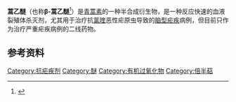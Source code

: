 {{Drugbox
| Verifiedfields = changed
| Watchedfields = changed
| verifiedrevid = 457818666
| IUPAC_name = (5a''S'',6''R'',8a''S'',9''R'',10''S'',12''R'',12a''R'')-10-ethoxy-3,6,9-trimethyldecahydro-3,12-epoxy[1,2]dioxepino[4,3-''i'']isochromene
| image = Artemotil.svg

<!--Clinical data-->
| tradename =  
| Drugs.com = {{drugs.com|international|artemotil}}
| pregnancy_category = 不适用
| legal_AU =  
| legal_CA =  
| legal_UK =  
| legal_US =  
| legal_status =  
| routes_of_administration = [[肌肉注射|肌肉注射]]

<!--Pharmacokinetic data-->
| bioavailability =  
| protein_bound =  
| metabolism = [[肝|肝]]
| elimination_half-life = 20小时
| excretion =  

<!--Identifiers-->
| CAS_number_Ref = {{cascite|changed|CAS}}
| CAS_number = 75887-54-6
| ATC_prefix = P01
| ATC_suffix = BE04
| DrugBank_Ref = {{drugbankcite|correct|drugbank}}
| DrugBank =  
|  PubChem = 3000469
|  ChemSpiderID_Ref = {{chemspidercite|changed|chemspider}}
| ChemSpiderID = 2272064
| UNII_Ref = {{fdacite|correct|FDA}}
| UNII =  XGL7GFB9YI 
| ChEMBL_Ref = {{ebicite|changed|EBI}}
| ChEMBL = 301267

<!--Chemical data-->
| C=17 | H=28 | O=5 
|  smiles = CCO[C@@H]1[C@@H]([C@@H]2CC[C@H]([C@H]3[C@]24[C@H](O1)O[C@@](CC3)(OO4)C)C)C
|  StdInChI_Ref = {{stdinchicite|changed|chemspider}}
| StdInChI = 1S/C17H28O5/c1-5-18-14-11(3)13-7-6-10(2)12-8-9-16(4)20-15(19-14)17(12,13)22-21-16/h10-15H,5-9H2,1-4H3/t10-,11-,12+,13+,14+,15-,16-,17-/m1/s1
|  StdInChIKey_Ref = {{stdinchicite|changed|chemspider}}
| StdInChIKey = NLYNIRQVMRLPIQ-XQLAAWPRSA-N
}}
'''蒿乙醚'''（也称'''β-蒿乙醚'''<ref>{{cite web |url=https://www.who.int/medicines/publications/pharmacopoeia/Artemotil.pdf?ua=1 |accessdate=10 April 2019 |title=The International Pharmacopoeia - Sixth Edition - Artemotil |date=2016 |archive-date=2020-07-26 |archive-url=https://web.archive.org/web/20200726102353/https://www.who.int/medicines/publications/pharmacopoeia/Artemotil.pdf?ua=1 |dead-url=no }}</ref>）是[[青蒿素|青蒿素]]的一种半合成衍生物，是一种反应快速的血液裂殖体杀灭剂，尤其用于治疗抗[[氯喹|氯喹]]恶性疟原虫导致的[[疟疾|脑型疟疾]]病例，但目前只作为治疗严重疟疾病例的二线药物。

==参考资料==
{{Reflist}}

{{Antimalarials}}

[[Category:抗疟疾剂|Category:抗疟疾剂]]
[[Category:醚|Category:醚]]
[[Category:有机过氧化物|Category:有机过氧化物]]
[[Category:倍半萜|Category:倍半萜]]
